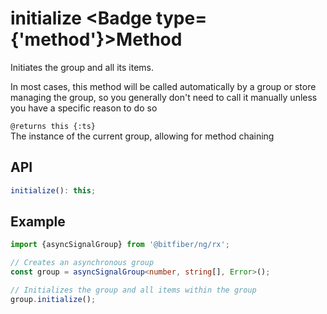 
# initialize <Badge type={'method'}>Method</Badge>

Initiates the group and all its items.

In most cases, this method will be called automatically by a group or store managing
the group, so you generally don't need to call it manually unless you have a specific
reason to do so

`@returns this {:ts}`  
The instance of the current group, allowing for method chaining

## API

```ts copy
initialize(): this;
```

## Example

```ts copy
import {asyncSignalGroup} from '@bitfiber/ng/rx';

// Creates an asynchronous group
const group = asyncSignalGroup<number, string[], Error>();

// Initializes the group and all items within the group
group.initialize();
```
